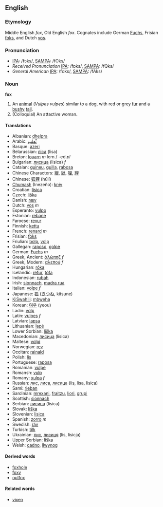 ==English==
===Etymology===
Middle English ''fox'', Old English ''fox''.  Cognates include German [[Fuchs]], Frisian [[foks]], and Dutch [[vos]].

=== Pronunciation ===
*[[w:IPA|IPA]]: /fɔks/, [[w:SAMPA|SAMPA]]: /fOks/
*''Received Pronunciation'' [[w:IPA|IPA]]: /fɒks/, [[w:SAMPA|SAMPA]]: /fQks/
*''General American'' [[w:IPA|IPA]]: /fɑks/, [[w:SAMPA|SAMPA]]: /fAks/ 

=== Noun ===
'''fox'''

# An [[animal]] (''Vulpes vulpes'') similar to a dog, with red or grey [[fur]] and a [[bushy]] [[tail]].
# (Colloquial) An attactive woman.

====Translations====

*Albanian: [[dhelpra]]
*Arabic: [[ثّعلب]]
*Basque: [[azeri]]
*Belarussian: [[ліса]] (lisa)
*Breton: [[louarn]] ''m'' lern / -ed ''pl''
*Bulgarian: [[лисица]] (lisica) ''f'' 
*Catalan: [[guineu]], [[guilla]], [[rabosa]]
*Chinese Characters: [[貔]], [[豼]], [[狸]], [[貍]]
*Chinese: [[狐狸]] (húlí)
*[[Chumash]] (Inezeño): [[knɨy]]
*Croatian: [[lisica]]
*Czech: [[liška]]
*Danish: [[ræv]]
*Dutch: [[vos]] ''m''
*Esperanto: [[vulpo]]
*Estonian: [[rebane]]
*Faroese: [[revur]]
*Finnish: [[kettu]]
*French: [[renard]] ''m''
*Frisian: [[foks]]
*Friulian: [[bolp]], [[volp]]
*Gallegan: [[raposo]], [[golpe]]
*German: [[Fuchs]] ''m''
*Greek, Ancient: [[ἀλώπηξ]] ''f''
*Greek, Modern: [[αλεπού]] ''f''
*Hungarian: [[róka]]
*Icelandic: [[refur]], [[tófa]]
*Indonesian: [[rubah]]
*Irish: [[sionnach]], [[madra rua]]
*Italian: [[volpe]] ''f''
*Japanese: [[狐]] ([[きつね]], kitsune)
*[[KiSwahili]]: [[mbweha]]
*Korean: [[여우]] (yeou)
*Ladin: [[volp]]
*Latin: [[vulpes]] ''f''
*Latvian: [[lapsa]]
*Lithuanian: [[lapė]]
*Lower Sorbian: [[liška]]
*Macedonian: [[лисица]] (lisica)
*Maltese: [[volpi]]
*Norwegian: [[rev]]
*Occitan: [[rainald]]
*Polish: [[lis]] '' ''
*Portuguese: [[raposa]]
*Romanian: [[vulpe]]
*Romansh: [[vulp]]
*Romany: [[xulpa]] ''f''
*Russian: [[лис]], [[лиса]], [[лисица]] (lis, lisa, lisica) '' ''
*Sami: [[rieban]]
*Sardinian: [[mrexani]], [[fraitzu]], [[liori]], [[grupi]]
*Scottish: [[sionnach]]
*Serbian: [[лисица]] (lisica)
*Slovak: [[líška]]
*Slovenian: [[lisica]]
*Spanish: [[zorro]] ''m''
*Swedish: [[räv]]
*Turkish: [[tilk]]
*Ukrainian: [[лис]], [[лисиця]] (lis, lisicja)
*Upper Sorbian: [[liška]]
*Welsh: [[cadno]], [[llwynog]]

====Derived words====
*[[foxhole]]
*[[foxy]]
*[[outfox]]

====Related words====
*[[vixen]]